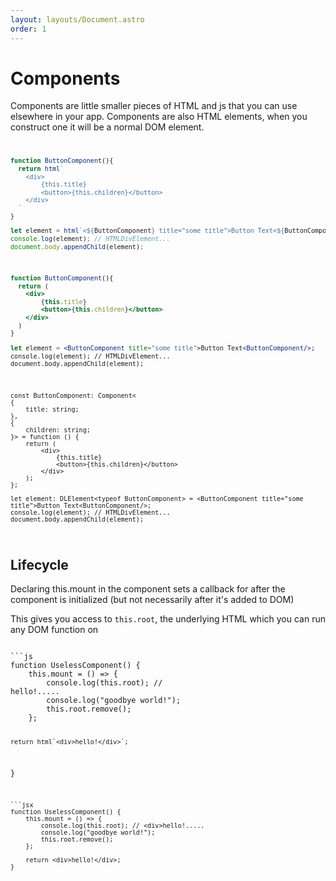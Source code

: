 ```yaml
---
layout: layouts/Document.astro
order: 1
---
```



# Components

Components are little smaller pieces of HTML and js that you can use elsewhere in your app. Components are also HTML elements, when you construct one it will be a normal DOM element.
<Code>
```js
function ButtonComponent(){
  return html`
    <div>
        {this.title}
        <button>{this.children}</button>
    </div>
  `
}

let element = html`<${ButtonComponent} title="some title">Button Text<${ButtonComponent}/>`;
console.log(element); // HTMLDivElement...
document.body.appendChild(element);
```
```jsx
function ButtonComponent(){
  return (
    <div>
        {this.title}
        <button>{this.children}</button>
    </div>
  )
}

let element = <ButtonComponent title="some title">Button Text<ButtonComponent/>;
console.log(element); // HTMLDivElement...
document.body.appendChild(element);
```
```tsx
const ButtonComponent: Component<
{
	title: string;
},
{
	children: string;
}> = function () {
	return (
		<div>
			{this.title}
			<button>{this.children}</button>
		</div>
	);
};

let element: DLElement<typeof ButtonComponent> = <ButtonComponent title="some title">Button Text<ButtonComponent/>;
console.log(element); // HTMLDivElement...
document.body.appendChild(element);
```
</Code>


## Lifecycle

Declaring this.mount in the component sets a callback for after the component is initialized (but not necessarily after it's added to DOM)

This gives you access to `this.root`, the underlying HTML which you can run any DOM function on

<Code>
```js
function UselessComponent() {
	this.mount = () => {
		console.log(this.root); // <div>hello!.....
		console.log("goodbye world!");
		this.root.remove();
	};

	return html`<div>hello!</div>`;
}
```
```jsx
function UselessComponent() {
	this.mount = () => {
		console.log(this.root); // <div>hello!.....
		console.log("goodbye world!");
		this.root.remove();
	};

	return <div>hello!</div>;
}
```
</Code>
